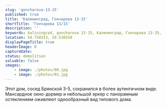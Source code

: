 ```yaml
---
slug: 'goncharova-13-15'
published: true
title: 'Калининград, Гончарова 13-15'
shortTitle: 'Гончарова 13/15'
description: ''
keywords: kaliningrad, goncharova 13-15, Калининград, Гончарова 13-15, снос, аварийный жилфонд
location: 54.750313, 20.536550
displayPageTitle: true
headerImage: 0
captureDate:
status: demolition
valuable: false
images:
    - image: ./photos/00.jpg
    - image: ./photos/01.jpg
---
```



<Container>

<ImageGallery
    images={props.pageContext.frontmatter.images}
    marginTop="3rem"
    marginBottom="3rem"
/>

Этот дом, сосед Брянской 3-5, сохранился в более аутентичном виде. Мансардное окно-дормер и небольшой эркер с панорамным остеклением оживляют однообразный вид типового дома.

<Reasons resettlement />

</Container>

<Map location={props.pageContext.frontmatter.location} marginTop="3rem" />
